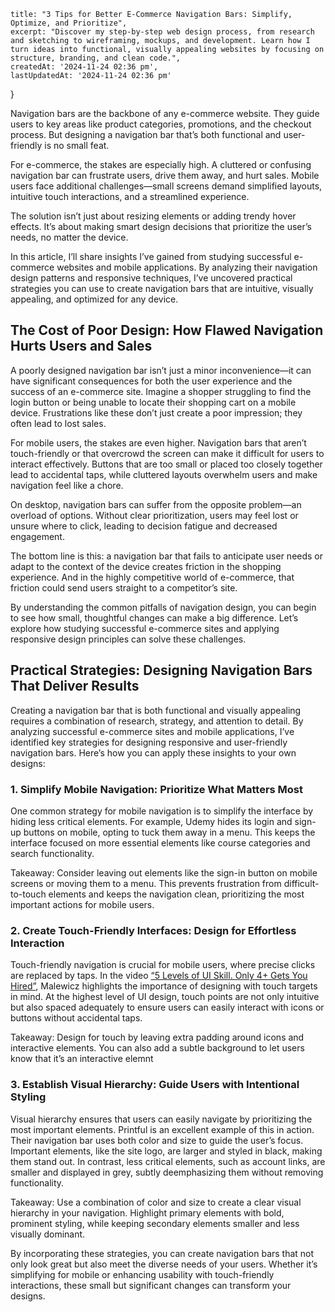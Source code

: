 	title: "3 Tips for Better E-Commerce Navigation Bars: Simplify, Optimize, and Prioritize",
	excerpt: "Discover my step-by-step web design process, from research and sketching to wireframing, mockups, and development. Learn how I turn ideas into functional, visually appealing websites by focusing on structure, branding, and clean code.",
	createdAt: '2024-11-24 02:36 pm',
	lastUpdatedAt: '2024-11-24 02:36 pm'
}

Navigation bars are the backbone of any e-commerce website. They guide users to key areas like product categories, promotions, and the checkout process. But designing a navigation bar that’s both functional and user-friendly is no small feat.

For e-commerce, the stakes are especially high. A cluttered or confusing navigation bar can frustrate users, drive them away, and hurt sales. Mobile users face additional challenges—small screens demand simplified layouts, intuitive touch interactions, and a streamlined experience.

The solution isn’t just about resizing elements or adding trendy hover effects. It’s about making smart design decisions that prioritize the user’s needs, no matter the device.

In this article, I’ll share insights I’ve gained from studying successful e-commerce websites and mobile applications. By analyzing their navigation design patterns and responsive techniques, I’ve uncovered practical strategies you can use to create navigation bars that are intuitive, visually appealing, and optimized for any device.
## The Cost of Poor Design: How Flawed Navigation Hurts Users and Sales
A poorly designed navigation bar isn’t just a minor inconvenience—it can have significant consequences for both the user experience and the success of an e-commerce site. Imagine a shopper struggling to find the login button or being unable to locate their shopping cart on a mobile device. Frustrations like these don’t just create a poor impression; they often lead to lost sales.

For mobile users, the stakes are even higher. Navigation bars that aren’t touch-friendly or that overcrowd the screen can make it difficult for users to interact effectively. Buttons that are too small or placed too closely together lead to accidental taps, while cluttered layouts overwhelm users and make navigation feel like a chore.

On desktop, navigation bars can suffer from the opposite problem—an overload of options. Without clear prioritization, users may feel lost or unsure where to click, leading to decision fatigue and decreased engagement.

The bottom line is this: a navigation bar that fails to anticipate user needs or adapt to the context of the device creates friction in the shopping experience. And in the highly competitive world of e-commerce, that friction could send users straight to a competitor’s site.

By understanding the common pitfalls of navigation design, you can begin to see how small, thoughtful changes can make a big difference. Let’s explore how studying successful e-commerce sites and applying responsive design principles can solve these challenges.
## Practical Strategies: Designing Navigation Bars That Deliver Results
Creating a navigation bar that is both functional and visually appealing requires a combination of research, strategy, and attention to detail. By analyzing successful e-commerce sites and mobile applications, I’ve identified key strategies for designing responsive and user-friendly navigation bars. Here’s how you can apply these insights to your own designs:
### 1. Simplify Mobile Navigation: Prioritize What Matters Most
One common strategy for mobile navigation is to simplify the interface by hiding less critical elements. For example, Udemy hides its login and sign-up buttons on mobile, opting to tuck them away in a menu. This keeps the interface focused on more essential elements like course categories and search functionality.

Takeaway: Consider leaving out elements like the sign-in button on mobile screens or moving them to a menu. This prevents frustration from difficult-to-touch elements and keeps the navigation clean, prioritizing the most important actions for mobile users.
### 2. Create Touch-Friendly Interfaces: Design for Effortless Interaction
Touch-friendly navigation is crucial for mobile users, where precise clicks are replaced by taps. In the video [“5 Levels of UI Skill. Only 4+ Gets You Hired”](https://youtu.be/nS1UrJnncWc?si=nx3MumjoF5L4sh1Y), Malewicz highlights the importance of designing with touch targets in mind. At the highest level of UI design, touch points are not only intuitive but also spaced adequately to ensure users can easily interact with icons or buttons without accidental taps.

Takeaway: Design for touch by leaving extra padding around icons and interactive elements. You can also add a subtle background to let users know that it’s an interactive elemnt
### 3. Establish Visual Hierarchy: Guide Users with Intentional Styling
Visual hierarchy ensures that users can easily navigate by prioritizing the most important elements. Printful is an excellent example of this in action. Their navigation bar uses both color and size to guide the user’s focus. Important elements, like the site logo, are larger and styled in black, making them stand out. In contrast, less critical elements, such as account links, are smaller and displayed in grey, subtly deemphasizing them without removing functionality.

Takeaway: Use a combination of color and size to create a clear visual hierarchy in your navigation. Highlight primary elements with bold, prominent styling, while keeping secondary elements smaller and less visually dominant.

By incorporating these strategies, you can create navigation bars that not only look great but also meet the diverse needs of your users. Whether it’s simplifying for mobile or enhancing usability with touch-friendly interactions, these small but significant changes can transform your designs.
